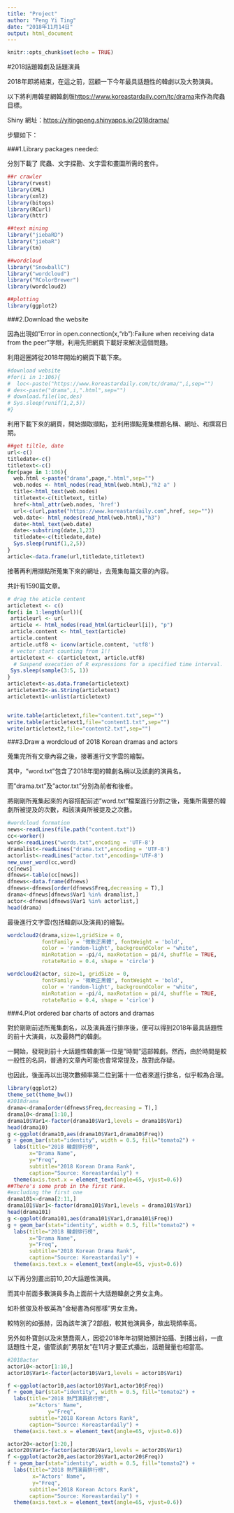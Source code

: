 ```yaml
---
title: "Project"
author: "Peng Yi Ting"
date: "2018年11月14日"
output: html_document
---
```


```r
knitr::opts_chunk$set(echo = TRUE)
```
#2018話題韓劇及話題演員

2018年即將結束，在這之前，回顧一下今年最具話題性的韓劇以及大勢演員。
  
以下將利用韓星網韓劇版<https://www.koreastardaily.com/tc/drama>來作為爬蟲目標。
  
Shiny 網址：<https://yitingpeng.shinyapps.io/2018drama/>
  
步驟如下：

###1.Library packages needed:

分別下載了 爬蟲、文字探勘、文字雲和畫圖所需的套件。

```r

##r crawler
library(rvest)
library(XML)
library(xml2)
library(bitops)
library(RCurl)
library(httr)

##text mining
library("jiebaRD")
library("jiebaR")
library(tm)

##wordcloud
library("SnowballC")
library("wordcloud")
library("RColorBrewer")
library(wordcloud2)

##plotting
library(ggplot2)
```

###2.Download the website

因為出現如"Error in open.connection(x,"rb"):Failure when receiving data from the peer"字眼，利用先把網頁下載好來解決這個問題。

利用迴圈將從2018年開始的網頁下載下來。

```r
#download website
#for(i in 1:106){
#  loc<-paste("https://www.koreastardaily.com/tc/drama/",i,sep="")
# des<-paste("drama",i,".html",sep="")
# download.file(loc,des)
# Sys.sleep(runif(1,2,5))
#}
```

利用下載下來的網頁，開始擷取擷點，並利用擷點蒐集標題名稱、網址、和撰寫日期。

```r
##get tiltle, date 
url<-c()
titledate<-c()
titletext<-c()
for(page in 1:106){
  web.html <-paste("drama",page,".html",sep="")
  web.nodes <- html_nodes(read_html(web.html),"h2 a" )
  title<-html_text(web.nodes)
  titletext<-c(titletext, title)
  href<-html_attr(web.nodes, 'href')
  url<-c(url,paste("https://www.koreastardaily.com",href, sep=""))
  web.date<- html_nodes(read_html(web.html),"h3")
  date<-html_text(web.date)
  date<-substring(date,1,23)
  titledate<-c(titledate,date)
  Sys.sleep(runif(1,2,5))
}
article<-data.frame(url,titledate,titletext)

```

接著再利用擷點所蒐集下來的網址，去蒐集每篇文章的內容。

共計有1590篇文章。

```r
# drag the aticle content
articletext <- c()
for(i in 1:length(url)){
 articleurl <- url
 article <- html_nodes(read_html(articleurl[i]), "p")
 article.content <- html_text(article)
 article.content
 article.utf8 <- iconv(article.content, 'utf8')
 # vector start counting from 1!!
 articletext <- c(articletext, article.utf8)
  # Suspend execution of R expressions for a specified time interval.
 Sys.sleep(sample(3:5, 1))
}
articletext<-as.data.frame(articletext)
articletext2<-as.String(articletext)
articletext1<-unlist(articletext)


write.table(articletext,file="content.txt",sep="")
write.table(articletext1,file="content1.txt",sep="")
write(articletext2,file="content2.txt",sep="")
```

###3.Draw a wordcloud of 2018 Korean dramas and actors

蒐集完所有文章內容之後，接著進行文字雲的繪製。

其中，"word.txt"包含了2018年間的韓劇名稱以及該劇的演員名。

而"drama.txt"及"actor.txt"分別為前者和後者。

將剛剛所蒐集起來的內容搭配前述"word.txt"檔案進行分割之後，蒐集所需要的韓劇所被提及的次數，和該演員所被提及之次數。

```r
#wordcloud formation
news<-readLines(file.path("content.txt"))
cc<-worker()
word<-readLines("words.txt",encoding = 'UTF-8')
dramalist<-readLines("drama.txt",encoding = 'UTF-8')
actorlist<-readLines("actor.txt",encoding='UTF-8')
new_user_word(cc,word)
cc[news]
dfnews<-table(cc[news])
dfnews<-data.frame(dfnews)
dfnews<-dfnews[order(dfnews$Freq,decreasing = T),]
drama<-dfnews[dfnews$Var1 %in% dramalist,]
actor<-dfnews[dfnews$Var1 %in% actorlist,]
head(drama)


```

最後進行文字雲(包括韓劇以及演員)的繪製。

```r
wordcloud2(drama,size=1,gridSize = 0, 
           fontFamily = '微軟正黑體', fontWeight = 'bold',
           color = 'random-light', backgroundColor = "white",
           minRotation = -pi/4, maxRotation = pi/4, shuffle = TRUE,
           rotateRatio = 0.4, shape = 'circle')

wordcloud2(actor, size=1, gridSize = 0,
           fontFamily = '微軟正黑體', fontWeight = 'bold',
           color = 'random-light', backgroundColor = "white",
           minRotation = -pi/4, maxRotation = pi/4, shuffle = TRUE,
           rotateRatio = 0.4, shape = 'cirlce')


```

###4.Plot ordered bar charts of actors and dramas

對於剛剛前述所蒐集劇名，以及演員進行排序後，便可以得到2018年最具話題性的前十大演員，以及最熱門的韓劇。

一開始，發現到前十大話題性韓劇第一位是"時間"這部韓劇。然而，由於時間是較一般性的名詞，普通的文章內可能也會常常提及，故對此存疑。

也因此，後面再以出現次數頻率第二位到第十一位者來進行排名，似乎較為合理。

```r
library(ggplot2)
theme_set(theme_bw())
#2018drama
drama<-drama[order(dfnews$Freq,decreasing = T),]
drama10<-drama[1:10,]
drama10$Var1<-factor(drama10$Var1,levels = drama10$Var1)
head(drama10)
g <-ggplot(drama10,aes(drama10$Var1,drama10$Freq))
g + geom_bar(stat="identity", width = 0.5, fill="tomato2") + 
  labs(title="2018 韓劇排行榜", 
       x="Drama Name",
       y="Freq",
       subtitle="2018 Korean Drama Rank", 
       caption="Source: Koreastardaily") +
  theme(axis.text.x = element_text(angle=65, vjust=0.6))
##There's some prob in the first rank.
#excluding the first one
drama101<-drama[2:11,]
drama101$Var1<-factor(drama101$Var1,levels = drama101$Var1)
head(drama101)
g <-ggplot(drama101,aes(drama101$Var1,drama101$Freq))
g + geom_bar(stat="identity", width = 0.5, fill="tomato2") + 
  labs(title="2018 韓劇排行榜", 
       x="Drama Name",
       y="Freq",
       subtitle="2018 Korean Drama Rank", 
       caption="Source: Koreastardaily") +
  theme(axis.text.x = element_text(angle=65, vjust=0.6))


```

以下再分別畫出前10,20大話題性演員。

而其中前面多數演員多為上面前十大話題韓劇之男女主角。

如朴敘俊及朴敏英為"金秘書為何那樣"男女主角。

較特別的如張赫，因為該年演了2部戲，較其他演員多，故出現頻率高。

另外如朴寶劍以及宋慧喬兩人，因從2018年年初開始預計拍攝、到播出前，一直話題性十足，儘管該劇"男朋友"在11月才要正式播出，話題聲量也相當高。

```r
#2018actor
actor10<-actor[1:10,]
actor10$Var1<-factor(actor10$Var1,levels = actor10$Var1)

f <-ggplot(actor10,aes(actor10$Var1,actor10$Freq))
f + geom_bar(stat="identity", width = 0.5, fill="tomato2") + 
  labs(title="2018 熱門演員排行榜", 
       x="Actors' Name",
             y="Freq",
       subtitle="2018 Korean Actors Rank", 
       caption="Source: Koreastardaily") +
  theme(axis.text.x = element_text(angle=65, vjust=0.6))

actor20<-actor[1:20,]
actor20$Var1<-factor(actor20$Var1,levels = actor20$Var1)
f <-ggplot(actor20,aes(actor20$Var1,actor20$Freq))
f + geom_bar(stat="identity", width = 0.5, fill="tomato2") + 
  labs(title="2018 熱門演員排行榜", 
        x="Actors' Name",
        y="Freq",
       subtitle="2018 Korean Actors Rank", 
       caption="Source: Koreastardaily") +
  theme(axis.text.x = element_text(angle=65, vjust=0.6))

```
